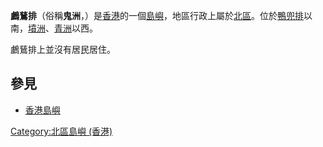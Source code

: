 {{Unreferenced|time=2020-09-22T11:00:26+00:00}}
'''鸕鶿排'''（俗稱'''鬼洲'''，{{lang-en|'''Lo Chi Pai'''}}）是[[香港|香港]]的一個[[島嶼|島嶼]]，地區行政上屬於[[北區_(香港)|北區]]。位於[[鴨兜排|鴨兜排]]以南，[[墳洲|墳洲]]、[[青洲_(北區)|青洲]]以西。

鸕鶿排上並沒有居民居住。

==參見==
*[[香港島嶼|香港島嶼]]

{{香港島嶼}}
[[Category:北區島嶼_(香港)|Category:北區島嶼 (香港)]]
{{hk-geo-stub}}